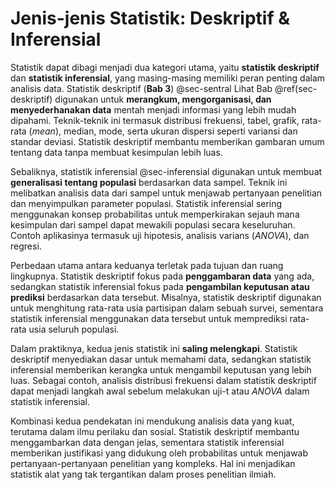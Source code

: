 # Jenis-jenis Statistik: Deskriptif & Inferensial {sec="jenis-stat"}

Statistik dapat dibagi menjadi dua kategori utama, yaitu **statistik deskriptif** dan **statistik inferensial**, yang masing-masing memiliki peran penting dalam analisis data. Statistik deskriptif\index{Statistik deskriptif} (**Bab 3**) @sec-sentral Lihat Bab \@ref(sec-deskriptif) digunakan untuk **merangkum, mengorganisasi, dan menyederhanakan data** mentah menjadi informasi yang lebih mudah dipahami. Teknik-teknik ini termasuk distribusi frekuensi, tabel, grafik, rata-rata (*mean*), median, mode, serta ukuran dispersi seperti variansi dan standar deviasi. Statistik deskriptif membantu memberikan gambaran umum tentang data tanpa membuat kesimpulan lebih luas.

Sebaliknya, statistik inferensial\index{Statistik inferensial} @sec-inferensial digunakan untuk membuat **generalisasi tentang populasi** berdasarkan data sampel. Teknik ini melibatkan analisis data dari sampel untuk menjawab pertanyaan penelitian dan menyimpulkan parameter populasi. Statistik inferensial sering menggunakan konsep probabilitas untuk memperkirakan sejauh mana kesimpulan dari sampel dapat mewakili populasi secara keseluruhan. Contoh aplikasinya termasuk uji hipotesis, analisis varians (*ANOVA*), dan regresi.

Perbedaan utama antara keduanya terletak pada tujuan dan ruang lingkupnya. Statistik deskriptif fokus pada **penggambaran data** yang ada, sedangkan statistik inferensial fokus pada **pengambilan keputusan atau prediksi** berdasarkan data tersebut. Misalnya, statistik deskriptif digunakan untuk menghitung rata-rata usia partisipan dalam sebuah survei, sementara statistik inferensial menggunakan data tersebut untuk memprediksi rata-rata usia seluruh populasi.

Dalam praktiknya, kedua jenis statistik ini **saling melengkapi**. Statistik deskriptif menyediakan dasar untuk memahami data, sedangkan statistik inferensial memberikan kerangka untuk mengambil keputusan yang lebih luas. Sebagai contoh, analisis distribusi frekuensi dalam statistik deskriptif dapat menjadi langkah awal sebelum melakukan uji-t atau *ANOVA* dalam statistik inferensial.

Kombinasi kedua pendekatan ini mendukung analisis data yang kuat, terutama dalam ilmu perilaku dan sosial. Statistik deskriptif membantu menggambarkan data dengan jelas, sementara statistik inferensial memberikan justifikasi yang didukung oleh probabilitas untuk menjawab pertanyaan-pertanyaan penelitian yang kompleks. Hal ini menjadikan statistik alat yang tak tergantikan dalam proses penelitian ilmiah.
